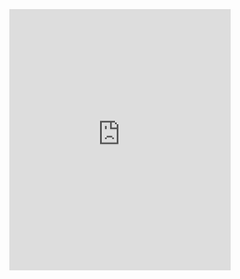 <iframe
  style="border: 0; width: 400px; height: 472px;"
  src="https://bandcamp.com/EmbeddedPlayer/album=2874703067/size=large/bgcol=333333/linkcol=0f91ff/artwork=small/transparent=true/"
  seamless
>
  <a href="https://noisj.nl/album/futurism">Futurism by Micron</a>
</iframe>
